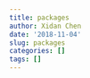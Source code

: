```yaml
---
title: packages
author: Xidan Chen
date: '2018-11-04'
slug: packages
categories: []
tags: []
---
```

